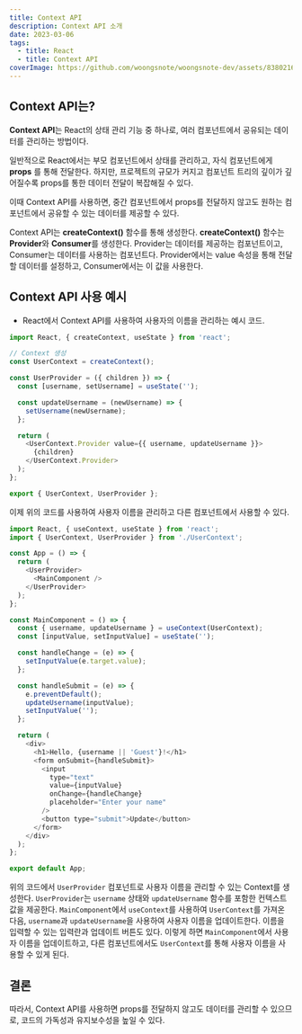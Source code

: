 ```yaml
---
title: Context API
description: Context API 소개
date: 2023-03-06
tags:
  - title: React
  - title: Context API
coverImage: https://github.com/woongsnote/woongsnote-dev/assets/83802168/3e64902a-6ae9-45e3-8ff9-7b65ff7cf5ef
---
```


## Context API는?

**Context API**는 React의 상태 관리 기능 중 하나로, 여러 컴포넌트에서 공유되는 데이터를 관리하는 방법이다.

일반적으로 React에서는 부모 컴포넌트에서 상태를 관리하고, 자식 컴포넌트에게 **props** 를 통해 전달한다.
하지만, 프로젝트의 규모가 커지고 컴포넌트 트리의 깊이가 깊어질수록 props를 통한 데이터 전달이 복잡해질 수 있다.

이때 Context API를 사용하면, 중간 컴포넌트에서 props를 전달하지 않고도 원하는 컴포넌트에서 공유할 수 있는 데이터를 제공할 수 있다.

Context API는 **createContext()** 함수를 통해 생성한다.
**createContext()** 함수는 **Provider**와 **Consumer**를 생성한다.
Provider는 데이터를 제공하는 컴포넌트이고, Consumer는 데이터를 사용하는 컴포넌트다.
Provider에서는 value 속성을 통해 전달할 데이터를 설정하고, Consumer에서는 이 값을 사용한다.

## Context API 사용 예시

- React에서 Context API를 사용하여 사용자의 이름을 관리하는 예시 코드.

```javascript
import React, { createContext, useState } from 'react';

// Context 생성
const UserContext = createContext();

const UserProvider = ({ children }) => {
  const [username, setUsername] = useState('');

  const updateUsername = (newUsername) => {
    setUsername(newUsername);
  };

  return (
    <UserContext.Provider value={{ username, updateUsername }}>
      {children}
    </UserContext.Provider>
  );
};

export { UserContext, UserProvider };
```

이제 위의 코드를 사용하여 사용자 이름을 관리하고 다른 컴포넌트에서 사용할 수 있다.

```javascript
import React, { useContext, useState } from 'react';
import { UserContext, UserProvider } from './UserContext';

const App = () => {
  return (
    <UserProvider>
      <MainComponent />
    </UserProvider>
  );
};

const MainComponent = () => {
  const { username, updateUsername } = useContext(UserContext);
  const [inputValue, setInputValue] = useState('');

  const handleChange = (e) => {
    setInputValue(e.target.value);
  };

  const handleSubmit = (e) => {
    e.preventDefault();
    updateUsername(inputValue);
    setInputValue('');
  };

  return (
    <div>
      <h1>Hello, {username || 'Guest'}!</h1>
      <form onSubmit={handleSubmit}>
        <input
          type="text"
          value={inputValue}
          onChange={handleChange}
          placeholder="Enter your name"
        />
        <button type="submit">Update</button>
      </form>
    </div>
  );
};

export default App;
```

위의 코드에서 `UserProvider` 컴포넌트로 사용자 이름을 관리할 수 있는 Context를 생성한다.
`UserProvider`는 `username` 상태와 `updateUsername` 함수를 포함한 컨텍스트 값을 제공한다.
`MainComponent`에서 `useContext`를 사용하여 `UserContext`를 가져온 다음, `username`과 `updateUsername`을 사용하여 사용자 이름을 업데이트한다.
이름을 입력할 수 있는 입력란과 업데이트 버튼도 있다.
이렇게 하면 `MainComponent`에서 사용자 이름을 업데이트하고, 다른 컴포넌트에서도 `UserContext`를 통해 사용자 이름을 사용할 수 있게 된다.

## 결론

따라서, Context API를 사용하면 props를 전달하지 않고도 데이터를 관리할 수 있으므로, 코드의 가독성과 유지보수성을 높일 수 있다.
